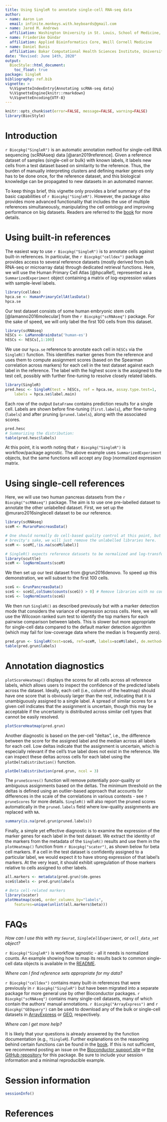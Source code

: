 ```yaml
---
title: Using SingleR to annotate single-cell RNA-seq data
author:
- name: Aaron Lun
  email: infinite.monkeys.with.keyboards@gmail.com
- name: Jared M. Andrews
  affiliation: Washington University in St. Louis, School of Medicine, St. Louis, MO, USA
- name: Friederike Dündar
  affiliation: Applied Bioinformatics Core, Weill Cornell Medicine
- name: Daniel Bunis
  affiliation: Bakar Computational Health Sciences Institute, University of California San Francisco, San Francisco, CA
date: "Revised: June 14th, 2020"
output:
  BiocStyle::html_document:
    toc_float: true
package: SingleR
bibliography: ref.bib
vignette: >
  %\VignetteIndexEntry{Annotating scRNA-seq data}
  %\VignetteEngine{knitr::rmarkdown}
  %\VignetteEncoding{UTF-8}    
---
```


```r
knitr::opts_chunk$set(error=FALSE, message=FALSE, warning=FALSE)
library(BiocStyle)
```

# Introduction

`r Biocpkg("SingleR")` is an automatic annotation method for single-cell RNA sequencing (scRNAseq) data [@aran2019reference].
Given a reference dataset of samples (single-cell or bulk) with known labels, 
it labels new cells from a test dataset based on similarity to the reference.
Thus, the burden of manually interpreting clusters and defining marker genes only has to be done once, 
for the reference dataset, and this biological knowledge can be propagated to new datasets in an automated manner.

To keep things brief, this vignette only provides a brief summary of the basic capabilities of `r Biocpkg("SingleR")`.
However, the package also provides more advanced functionality that includes the use of multiple references simultaneously,
manipulating the cell ontology and improving performance on big datasets.
Readers are referred to the [book](http://bioconductor.org/books/devel/SingleRBook/) for more details. 

# Using built-in references

The easiest way to use `r Biocpkg("SingleR")` is to annotate cells against built-in references.
In particular, the `r Biocpkg("celldex")` package provides access to several reference datasets
(mostly derived from bulk RNA-seq or microarray data) through dedicated retrieval functions.
Here, we will use the Human Primary Cell Atlas [@hpcaRef],
represented as a `SummarizedExperiment` object containing a matrix of log-expression values with sample-level labels.

```r
library(celldex)
hpca.se <- HumanPrimaryCellAtlasData()
hpca.se
```

Our test dataset consists of some human embryonic stem cells [@lamanno2016molecular] from the `r Biocpkg("scRNAseq")` package. 
For the sake of speed, we will only label the first 100 cells from this dataset.

```r
library(scRNAseq)
hESCs <- LaMannoBrainData('human-es')
hESCs <- hESCs[,1:100]
```

We use our `hpca.se` reference to annotate each cell in `hESCs` via the `SingleR()` function.
This identifies marker genes from the reference and uses them to compute assignment scores (based on the Spearman correlation across markers) for each cell in the test dataset against each label in the reference.
The label with the highest score is the assigned to the test cell,
possibly with further fine-tuning to resolve closely related labels.

```r
library(SingleR)
pred.hesc <- SingleR(test = hESCs, ref = hpca.se, assay.type.test=1,
    labels = hpca.se$label.main)
```

Each row of the output `DataFrame` contains prediction results for a single cell.
Labels are shown before fine-tuning (`first.labels`), after fine-tuning (`labels`) and after pruning (`pruned.labels`), along with the associated scores.

```r
pred.hesc
# Summarizing the distribution:
table(pred.hesc$labels)
```

At this point, it is worth noting that `r Biocpkg("SingleR")` is workflow/package agnostic.
The above example uses `SummarizedExperiment` objects, but the same functions will accept any (log-)normalized expression matrix.

# Using single-cell references

Here, we will use two human pancreas datasets from the `r Biocpkg("scRNAseq")` package.
The aim is to use one pre-labelled dataset to annotate the other unlabelled dataset.
First, we set up the @muraro2016singlecell dataset to be our reference.

```r
library(scRNAseq)
sceM <- MuraroPancreasData()

# One should normally do cell-based quality control at this point, but for
# brevity's sake, we will just remove the unlabelled libraries here.
sceM <- sceM[,!is.na(sceM$label)]

# SingleR() expects reference datasets to be normalized and log-transformed.
library(scuttle)
sceM <- logNormCounts(sceM)
```

We then set up our test dataset from @grun2016denovo.
To speed up this demonstration, we will subset to the first 100 cells.

```r
sceG <- GrunPancreasData()
sceG <- sceG[,colSums(counts(sceG)) > 0] # Remove libraries with no counts.
sceG <- logNormCounts(sceG) 
```

We then run `SingleR()` as described previously but with a marker detection mode that considers the variance of expression across cells.
Here, we will use the Wilcoxon ranked sum test to identify the top markers for each pairwise comparison between labels.
This is slower but more appropriate for single-cell data compared to the default marker detection algorithm (which may fail for low-coverage data where the median is frequently zero).

```r
pred.grun <- SingleR(test=sceG, ref=sceM, labels=sceM$label, de.method="wilcox")
table(pred.grun$labels)
```

# Annotation diagnostics

`plotScoreHeatmap()` displays the scores for all cells across all reference labels,
which allows users to inspect the confidence of the predicted labels across the dataset.
Ideally, each cell (i.e., column of the heatmap) should have one score that is obviously larger than the rest, 
indicating that it is unambiguously assigned to a single label.
A spread of similar scores for a given cell indicates that the assignment is uncertain, 
though this may be acceptable if the uncertainty is distributed across similar cell types that cannot be easily resolved.

```r
plotScoreHeatmap(pred.grun)
```

Another diagnostic is based on the per-cell "deltas", i.e., the difference between the score for the assigned label and the median across all labels for each cell.
Low deltas indicate that the assignment is uncertain, which is especially relevant if the cell's true label does not exist in the reference.
We can inspect these deltas across cells for each label using the `plotDeltaDistribution()` function.

```r
plotDeltaDistribution(pred.grun, ncol = 3)
```

The `pruneScores()` function will remove potentially poor-quality or ambiguous assignments based on the deltas.
The minimum threshold on the deltas is defined using an outlier-based approach that accounts for differences in the scale of the correlations in various contexts - see `?pruneScores` for more details.
`SingleR()` will also report the pruned scores automatically in the `pruned.labels` field where low-quality assignments are replaced with `NA`.

```r
summary(is.na(pred.grun$pruned.labels))
```

Finally, a simple yet effective diagnostic is to examine the expression of the marker genes for each label in the test dataset.
We extract the identity of the markers from the metadata of the `SingleR()` results and use them in the  `plotHeatmap()` function from `r Biocpkg("scater")`, as shown below for beta cell markers.
If a cell in the test dataset is confidently assigned to a particular label, we would expect it to have strong expression of that label's markers.
At the very least, it should exhibit upregulation of those markers relative to cells assigned to other labels.

```r
all.markers <- metadata(pred.grun)$de.genes
sceG$labels <- pred.grun$labels

# Beta cell-related markers
library(scater)
plotHeatmap(sceG, order_columns_by="labels",
    features=unique(unlist(all.markers$beta))) 
```

# FAQs

*How can I use this with my `Seurat`, `SingleCellExperiment`, or `cell_data_set` object?*

`r Biocpkg("SingleR")` is workflow agnostic - all it needs is normalized counts.
An example showing how to map its results back to common single-cell data objects is available in the [README](https://github.com/LTLA/SingleR/blob/master/README.md).

*Where can I find reference sets appropriate for my data?*

`r Biocpkg("celldex")` contains many built-in references that were previously in `r Biocpkg("SingleR")`
but have been migrated into a separate package for more general use by other Bioconductor packages.
`r Biocpkg("scRNAseq")` contains many single-cell datasets, many of which contain the authors' manual annotations.
`r Biocpkg("ArrayExpress")` and `r Biocpkg("GEOquery")` can be used to download any of the bulk or single-cell datasets in [ArrayExpress](https://www.ebi.ac.uk/arrayexpress) or [GEO](https://www.ncbi.nlm.nih.gov/geo/), respectively.

*Where can I get more help?*

It is likely that your questions is already answered by the function documentation (e.g., `?SingleR`).
Further explanations on the reasoning behind certain functions can be found in the [book](https://ltla.github.io/SingleRBook/).
If this is not sufficient, we recommend posting an issue on the [Bioconductor support site](https://support.bioconductor.org)
or [the GitHub repository](https://github.com/LTLA/SingleR) for this package.
Be sure to include your session information and a minimal reproducible example.

# Session information

```r
sessionInfo()
```

# References
